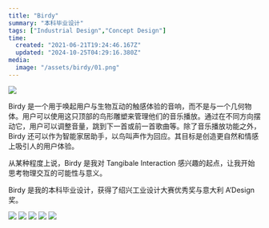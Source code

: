 ```yaml
---
title: "Birdy"
summary: "本科毕业设计"
tags: ["Industrial Design","Concept Design"]
time:
  created: "2021-06-21T19:24:46.167Z"
  updated: "2024-10-25T04:29:16.380Z"
media:
  image: "/assets/birdy/01.png"
---
```


<Image src='/assets/birdy/01.png'/>

Birdy 是一个用于唤起用户与生物互动的触感体验的音响，而不是与一个几何物体。用户可以使用这只顶部的鸟形雕塑来管理他们的音乐播放。通过在不同方向摆动它，用户可以调整音量，跳到下一首或前一首歌曲等。除了音乐播放功能之外，Birdy 还可以作为智能家居助手，以鸟叫声作为回应。其目标是创造更自然和情感上吸引人的用户体验。

从某种程度上说，Birdy 是我对 Tangibale Interaction 感兴趣的起点，让我开始思考物理交互的可能性与意义。

Birdy 是我的本科毕业设计，获得了绍兴工业设计大赛优秀奖与意大利 A’Design 奖。

<Image src='/assets/birdy/02.png'/>
<Image src='/assets/birdy/03.png'/>
<Image src='/assets/birdy/04.png'/>
<Image src='/assets/birdy/05.png'/>
<Image src='/assets/birdy/06.png'/>



